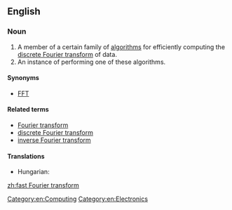==English==
{{wikipedia}}

===Noun===
{{en-noun|head=[[fast]] [[Fourier transform]]}}

# A member of a certain family of [[algorithm]]s for efficiently computing the [[discrete Fourier transform]] of data.
# An instance of performing one of these algorithms.

====Synonyms====
* [[FFT]] {{gloss|abbreviation}}

====Related terms====
* [[Fourier transform]]
* [[discrete Fourier transform]]
* [[inverse Fourier transform]]

====Translations====
{{trans-top|algorithm}}
* Hungarian: {{t|hu|gyors Fourier-transzformáció}}
{{trans-mid}}
{{trans-bottom}}


[[Category:en:Computing]]
[[Category:en:Electronics]]

[[zh:fast Fourier transform]]